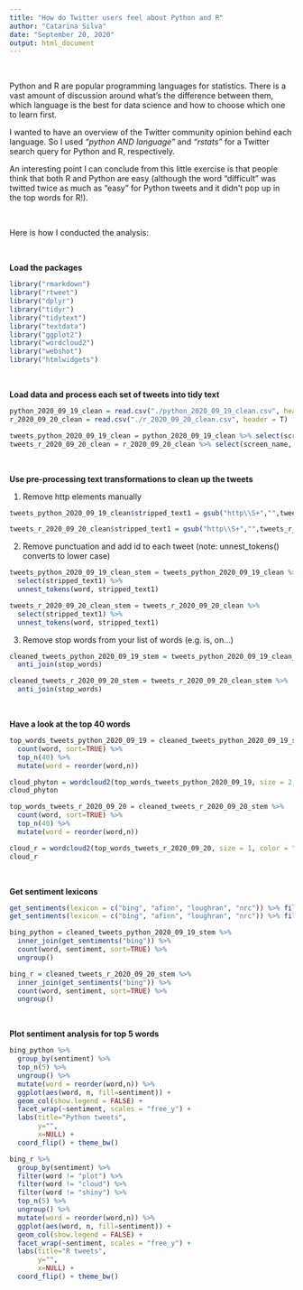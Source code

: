 ```yaml
---
title: "How do Twitter users feel about Python and R"
author: "Catarina Silva"
date: "September 20, 2020"
output: html_document
---
```


<p>&nbsp;</p>

Python and R are popular programming languages for statistics. There is a vast amount of discussion around what's the difference between them, which language is the best for data science and how to choose which one to learn first.

I wanted to have an overview of the Twitter community opinion behind each language. So I used *"python AND language"* and *"rstats"* for a Twitter search query for Python and R, respectively.

An interesting point I can conclude from this little exercise is that people think that both R and Python are easy (although the word "difficult" was twitted twice as much as "easy" for Python tweets and it didn't pop up in the top words for R!).


<p>&nbsp;</p>

Here is how I conducted the analysis:

<p>&nbsp;</p>

**Load the packages**

```r

library("rmarkdown")
library("rtweet")
library("dplyr")
library("tidyr")
library("tidytext")
library("textdata")
library("ggplot2")
library("wordcloud2") 
library("webshot")
library("htmlwidgets")

```

<p>&nbsp;</p>

**Load data and process each set of tweets into tidy text**

```r

python_2020_09_19_clean = read.csv("./python_2020_09_19_clean.csv", header = T)
r_2020_09_20_clean = read.csv("./r_2020_09_20_clean.csv", header = T)

tweets_python_2020_09_19_clean = python_2020_09_19_clean %>% select(screen_name, text)
tweets_r_2020_09_20_clean = r_2020_09_20_clean %>% select(screen_name, text)

```

<p>&nbsp;</p>

**Use pre-processing text transformations to clean up the tweets**


1. Remove http elements manually

```r

tweets_python_2020_09_19_clean$stripped_text1 = gsub("http\\S+","",tweets_python_2020_09_19_clean$text)

tweets_r_2020_09_20_clean$stripped_text1 = gsub("http\\S+","",tweets_r_2020_09_20_clean$text)

```



2. Remove punctuation and add id to each tweet (note: unnest_tokens() converts to lower case)

```r

tweets_python_2020_09_19_clean_stem = tweets_python_2020_09_19_clean %>% 
  select(stripped_text1) %>%
  unnest_tokens(word, stripped_text1)

tweets_r_2020_09_20_clean_stem = tweets_r_2020_09_20_clean %>% 
  select(stripped_text1) %>%
  unnest_tokens(word, stripped_text1)

```



3. Remove stop words from your list of words (e.g. is, on...)

```r

cleaned_tweets_python_2020_09_19_stem = tweets_python_2020_09_19_clean_stem %>%
  anti_join(stop_words)

cleaned_tweets_r_2020_09_20_stem = tweets_r_2020_09_20_clean_stem %>%
  anti_join(stop_words)

```


<p>&nbsp;</p>

**Have a look at the top 40 words**

```r

top_words_tweets_python_2020_09_19 = cleaned_tweets_python_2020_09_19_stem %>% 
  count(word, sort=TRUE) %>%
  top_n(40) %>%
  mutate(word = reorder(word,n))

cloud_phyton = wordcloud2(top_words_tweets_python_2020_09_19, size = 2, color = "grey", shape = "circle")
cloud_phyton

top_words_tweets_r_2020_09_20 = cleaned_tweets_r_2020_09_20_stem %>% 
  count(word, sort=TRUE) %>%
  top_n(40) %>%
  mutate(word = reorder(word,n))

cloud_r = wordcloud2(top_words_tweets_r_2020_09_20, size = 1, color = "grey", shape = "circle")
cloud_r

```


<p>&nbsp;</p>

**Get sentiment lexicons**

```r

get_sentiments(lexicon = c("bing", "afinn", "loughran", "nrc")) %>% filter(sentiment=="positive")
get_sentiments(lexicon = c("bing", "afinn", "loughran", "nrc")) %>% filter(sentiment=="negative")

bing_python = cleaned_tweets_python_2020_09_19_stem %>%
  inner_join(get_sentiments("bing")) %>%
  count(word, sentiment, sort=TRUE) %>%
  ungroup()

bing_r = cleaned_tweets_r_2020_09_20_stem %>%
  inner_join(get_sentiments("bing")) %>%
  count(word, sentiment, sort=TRUE) %>%
  ungroup()

```

<p>&nbsp;</p>

**Plot sentiment analysis for top 5 words**

```r

bing_python %>%
  group_by(sentiment) %>%
  top_n(5) %>%
  ungroup() %>%
  mutate(word = reorder(word,n)) %>%
  ggplot(aes(word, n, fill=sentiment)) +
  geom_col(show.legend = FALSE) +
  facet_wrap(~sentiment, scales = "free_y") +
  labs(title="Python tweets",
       y="",
       x=NULL) +
  coord_flip() + theme_bw()

bing_r %>%
  group_by(sentiment) %>%
  filter(word != "plot") %>% 
  filter(word != "cloud") %>% 
  filter(word != "shiny") %>% 
  top_n(5) %>%
  ungroup() %>%
  mutate(word = reorder(word,n)) %>%
  ggplot(aes(word, n, fill=sentiment)) +
  geom_col(show.legend = FALSE) +
  facet_wrap(~sentiment, scales = "free_y") +
  labs(title="R tweets",
       y="",
       x=NULL) +
  coord_flip() + theme_bw()


```











